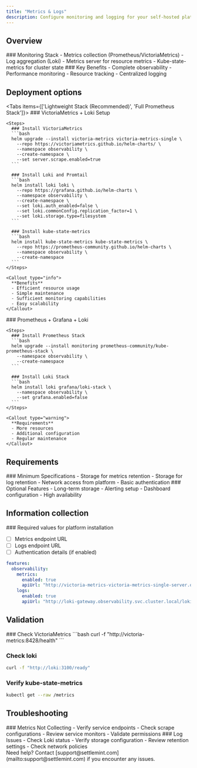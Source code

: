 ```yaml
---
title: "Metrics & Logs"
description: Configure monitoring and logging for your self-hosted platform
---
```



## Overview

<div className="grid grid-cols-1 md:grid-cols-2 gap-6 mb-8">
  <Card>
    ### Monitoring Stack
    - Metrics collection (Prometheus/VictoriaMetrics)
    - Log aggregation (Loki)
    - Metrics server for resource metrics
    - Kube-state-metrics for cluster state
  </Card>

  <Card>
    ### Key Benefits
    - Complete observability
    - Performance monitoring
    - Resource tracking
    - Centralized logging
  </Card>
</div>

## Deployment options

<Tabs items={['Lightweight Stack (Recommended)', 'Full Prometheus Stack']}>
  <Tab value="Lightweight Stack (Recommended)">
    ### VictoriaMetrics + Loki Setup

    <Steps>
      ### Install VictoriaMetrics
      ```bash
      helm upgrade --install victoria-metrics victoria-metrics-single \
        --repo https://victoriametrics.github.io/helm-charts/ \
        --namespace observability \
        --create-namespace \
        --set server.scrape.enabled=true
      ```

      ### Install Loki and Promtail
      ```bash
      helm install loki loki \
        --repo https://grafana.github.io/helm-charts \
        --namespace observability \
        --create-namespace \
        --set loki.auth_enabled=false \
        --set loki.commonConfig.replication_factor=1 \
        --set loki.storage.type=filesystem
      ```

      ### Install kube-state-metrics
      ```bash
      helm install kube-state-metrics kube-state-metrics \
        --repo https://prometheus-community.github.io/helm-charts \
        --namespace observability \
        --create-namespace
      ```
    </Steps>

    <Callout type="info">
      **Benefits**
      - Efficient resource usage
      - Simple maintenance
      - Sufficient monitoring capabilities
      - Easy scalability
    </Callout>

  </Tab>

  <Tab value="Full Prometheus Stack">
    ### Prometheus + Grafana + Loki

    <Steps>
      ### Install Prometheus Stack
      ```bash
      helm upgrade --install monitoring prometheus-community/kube-prometheus-stack \
        --namespace observability \
        --create-namespace
      ```

      ### Install Loki Stack
      ```bash
      helm install loki grafana/loki-stack \
        --namespace observability \
        --set grafana.enabled=false
      ```
    </Steps>

    <Callout type="warning">
      **Requirements**
      - More resources
      - Additional configuration
      - Regular maintenance
    </Callout>

  </Tab>
</Tabs>

## Requirements

<div className="grid grid-cols-1 md:grid-cols-2 gap-6 mb-8">
  <Card>
    ### Minimum Specifications
    - Storage for metrics retention
    - Storage for log retention
    - Network access from platform
    - Basic authentication
  </Card>

  <Card>
    ### Optional Features
    - Long-term storage
    - Alerting setup
    - Dashboard configuration
    - High availability
  </Card>
</div>

## Information collection

<Callout type="success">
### Required values for platform installation

- [ ] Metrics endpoint URL
- [ ] Logs endpoint URL
- [ ] Authentication details (if enabled)

```yaml
features:
  observability:
    metrics:
      enabled: true
      apiUrl: "http://victoria-metrics-victoria-metrics-single-server.observability.svc.cluster.local:8428/prometheus/api/v1"
    logs:
      enabled: true
      apiUrl: "http://loki-gateway.observability.svc.cluster.local/loki/api/v1"
```

</Callout>

## Validation

<Steps>
  ### Check VictoriaMetrics
  ```bash
  curl -f "http://victoria-metrics:8428/health"
  ```

### Check loki

```bash
curl -f "http://loki:3100/ready"
```

### Verify kube-state-metrics

```bash
kubectl get --raw /metrics
```

</Steps>

## Troubleshooting

<div className="grid grid-cols-1 md:grid-cols-2 gap-6 mb-8">
  <Card>
    ### Metrics Not Collecting
    - Verify service endpoints
    - Check scrape configurations
    - Review service monitors
    - Validate permissions
  </Card>

  <Card>
    ### Log Issues
    - Check Loki status
    - Verify storage configuration
    - Review retention settings
    - Check network policies
  </Card>
</div>

<Callout type="info">
  Need help? Contact [support@settlemint.com](mailto:support@settlemint.com) if
  you encounter any issues.
</Callout>

